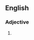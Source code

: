==English==

===Adjective===
{{head|en|adjective}}

# {{lb|en|rare}} {{alternative form of|knowledgeable|lang=en}}